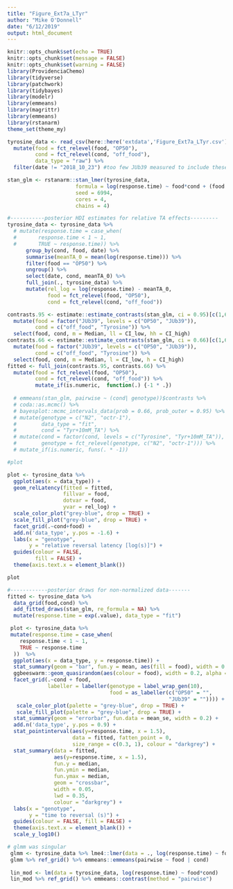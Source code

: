 ```yaml
---
title: "Figure_Ext7a_LTyr"
author: "Mike O'Donnell"
date: "6/12/2019"
output: html_document
---
```


```r
knitr::opts_chunk$set(echo = TRUE)
knitr::opts_chunk$set(message = FALSE)
knitr::opts_chunk$set(warning = FALSE)
library(ProvidenciaChemo)
library(tidyverse)
library(patchwork)
library(tidybayes)
library(modelr)
library(emmeans)
library(magrittr)
library(emmeans)
library(rstanarm)
theme_set(theme_my)
```

```r
tyrosine_data <- read_csv(here::here('extdata','Figure_Ext7a_LTyr.csv')) %>%
  mutate(food = fct_relevel(food, "OP50"),
         cond = fct_relevel(cond, "off_food"),
         data_type = "raw") %>%
  filter(date != "2018_10_23") #too few JUb39 measured to include these dates

stan_glm <- rstanarm::stan_lmer(tyrosine_data, 
                      formula = log(response.time) ~ food*cond + (food | date) + (1|plateID),
                      seed = 6994,
                      cores = 4, 
                      chains = 4)

#-----------posterior HDI estimates for relative TA effects---------
tyrosine_data <- tyrosine_data %>% 
  # mutate(response.time = case_when(
  #       response.time < 1 ~ 1,
  #       TRUE ~ response.time)) %>%
      group_by(cond, food, date) %>%
      summarise(meanTA_0 = mean(log(response.time))) %>%
      filter(food == "OP50") %>%
      ungroup() %>%
      select(date, cond, meanTA_0) %>%
      full_join(., tyrosine_data) %>%
      mutate(rel_log = log(response.time) - meanTA_0,
             food = fct_relevel(food, "OP50"),
             cond = fct_relevel(cond, "off_food"))

contrasts.95 <- estimate::estimate_contrasts(stan_glm, ci = 0.95)[c(1,6),] %>%
  mutate(food = factor("JUb39", levels = c("OP50", "JUb39")),
         cond = c("off_food", "Tyrosine")) %>%
  select(food, cond, m = Median, ll = CI_low, hh = CI_high)
contrasts.66 <- estimate::estimate_contrasts(stan_glm, ci = 0.66)[c(1,6),] %>%
  mutate(food = factor("JUb39", levels = c("OP50", "JUb39")),
         cond = c("off_food", "Tyrosine")) %>%
  select(food, cond, m = Median, l = CI_low, h = CI_high)
fitted <- full_join(contrasts.95, contrasts.66) %>%
  mutate(food = fct_relevel(food, "OP50"),
         cond = fct_relevel(cond, "off_food")) %>%
         mutate_if(is.numeric,  function(.) {-1 * .})
  
  # emmeans(stan_glm, pairwise ~ (cond| genotype))$contrasts %>% 
  # coda::as.mcmc() %>% 
  # bayesplot::mcmc_intervals_data(prob = 0.66, prob_outer = 0.95) %>%
  # mutate(genotype = c("N2", "octr-1"),
  #        data_type = "fit",
  #        cond = "Tyr+10mM_TA") %>%
  # mutate(cond = factor(cond, levels = c("Tyrosine", "Tyr+10mM_TA")),
  #        genotype = fct_relevel(genotype, c("N2", "octr-1"))) %>% 
  # mutate_if(is.numeric, funs(. * -1))

#plot 

plot <- tyrosine_data %>%
  ggplot(aes(x = data_type)) +
  geom_relLatency(fitted = fitted,
                  fillvar = food,
                  dotvar = food,
                  yvar = rel_log) +
  scale_color_plot("grey-blue", drop = TRUE) +
  scale_fill_plot("grey-blue", drop = TRUE) +
  facet_grid(.~cond+food) +
  add.n('data_type', y.pos = -1.6) +
  labs(x = "genotype",
       y = "relative reversal latency [log(s)]") +
  guides(colour = FALSE,
         fill = FALSE) +
  theme(axis.text.x = element_blank())

plot

#------------posterior draws for non-normalized data-------
fitted <- tyrosine_data %>%
  data_grid(food,cond) %>%
  add_fitted_draws(stan_glm, re_formula = NA) %>%
  mutate(response.time = exp(.value), data_type = "fit")

 plot <- tyrosine_data %>%
 mutate(response.time = case_when(
    response.time < 1 ~ 1, 
    TRUE ~ response.time
  ))  %>%
  ggplot(aes(x = data_type, y = response.time)) +
  stat_summary(geom = "bar", fun.y = mean, aes(fill = food), width = 0.6, alpha = 0.5) +
  ggbeeswarm::geom_quasirandom(aes(colour = food), width = 0.2, alpha = 0.75) +
  facet_grid(.~cond + food, 
             labeller = labeller(genotype = label_wrap_gen(10), 
                                 food = as_labeller(c("OP50" = "",
                                                    "JUb39" = "")))) +
   scale_color_plot(palette = "grey-blue", drop = TRUE) +
   scale_fill_plot(palette = "grey-blue", drop = TRUE) +
  stat_summary(geom = "errorbar", fun.data = mean_se, width = 0.2) +
  add.n('data_type', y.pos = 0.9) +
  stat_pointinterval(aes(y=response.time, x = 1.5),
                     data = fitted, fatten_point = 0,
                     size_range = c(0.3, 1), colour = "darkgrey") +
  stat_summary(data = fitted,
               aes(y=response.time, x = 1.5),
               fun.y = median,
               fun.ymin = median,
               fun.ymax = median,
               geom = "crossbar",
               width = 0.05,
               lwd = 0.35,
               colour = "darkgrey") +
  labs(x = "genotype",
       y = "time to reversal (s)") +
  guides(colour = FALSE, fill = FALSE) +
  theme(axis.text.x = element_blank()) +
  scale_y_log10()

# glmm was singular
 glmm <- tyrosine_data %>% lme4::lmer(data = ., log(response.time) ~ food*cond + (1|date))
 glmm %>% ref_grid() %>% emmeans::emmeans(pairwise ~ food | cond)
 
 lin_mod <- lm(data = tyrosine_data, log(response.time) ~ food*cond) 
 lin_mod %>% ref_grid() %>% emmeans::contrast(method = "pairwise")
```

